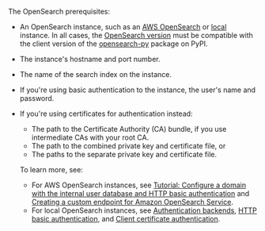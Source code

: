The OpenSearch prerequisites:

- An OpenSearch instance, such as an [AWS OpenSearch](https://docs.aws.amazon.com/opensearch-service/latest/developerguide/setting-up.html) or [local](https://opensearch.org/downloads.html) instance. In all cases, the [OpenSearch version](https://github.com/opensearch-project/opensearch-py/blob/main/COMPATIBILITY.md) must be compatible with the client version of the [opensearch-py](https://github.com/opensearch-project/opensearch-py/blob/main/COMPATIBILITY.md) package on PyPI. 
- The instance's hostname and port number.
- The name of the search index on the instance.
- If you're using basic authentication to the instance, the user's name and password.
- If you're using certificates for authentication instead:

  - The path to the Certificate Authority (CA) bundle, if you use intermediate CAs with your root CA.
  - The path to the combined private key and certificate file, or
  - The paths to the separate private key and certificate file. 

  To learn more, see:

  - For AWS OpenSearch instances, see [Tutorial: Configure a domain with the internal user database and HTTP basic authentication](https://docs.aws.amazon.com/opensearch-service/latest/developerguide/fgac-http-auth.html) and [Creating a custom endpoint for Amazon OpenSearch Service](https://docs.aws.amazon.com/opensearch-service/latest/developerguide/customendpoint.html).
  - For local OpenSearch instances, see [Authentication backends](https://opensearch.org/docs/latest/security/authentication-backends/authc-index/), [HTTP basic authentication](https://opensearch.org/docs/latest/security/authentication-backends/basic-authc/), and [Client certificate authentication](https://opensearch.org/docs/latest/security/authentication-backends/client-auth/).



